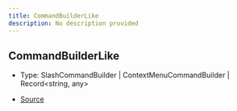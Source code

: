 ```yaml
---
title: CommandBuilderLike
description: No description provided
---
```


## CommandBuilderLike

- Type: SlashCommandBuilder \| ContextMenuCommandBuilder \| Record\<string, any>

- [Source](https://github.com/underctrl-io/commandkit/blob/e7997746676c2b18be64230c918cb998973d18b5/packages/commandkit/src/app/handlers/AppCommandHandler.ts#L64)